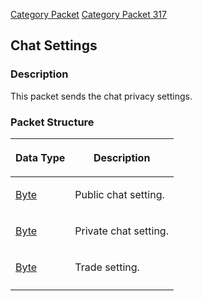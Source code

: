 [[Category Packet]]
[[Category Packet 317]]
{{packet|name=Chat settings|description=Sends the chat privacy settings|opcode=206|type=Fixed|length=3|revision=317}}
== Chat Settings ==

=== Description ===

This packet sends the chat privacy settings.

=== Packet Structure ===
{|border=2
! Data Type
! Description
|-
| [[Data Types#Standard data types|Byte]]
| Public chat setting.
|-
| [[Data Types#Standard data types|Byte]]
| Private chat setting.
|-
| [[Data Types#Standard data types|Byte]]
| Trade setting.
|-
|}